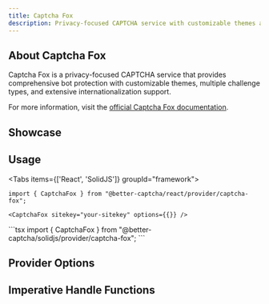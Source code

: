 ```yaml
---
title: Captcha Fox
description: Privacy-focused CAPTCHA service with customizable themes and multiple challenge types
---
```



## About Captcha Fox

Captcha Fox is a privacy-focused CAPTCHA service that provides comprehensive bot protection with customizable themes, multiple challenge types, and extensive internationalization support.

For more information, visit the [official Captcha Fox documentation](https://docs.captchafox.com/).

## Showcase
<CaptchaFoxPlayground />

## Usage

<Tabs items={['React', 'SolidJS']} groupId="framework">
  <Tab value="React">
  ```tsx
  import { CaptchaFox } from "@better-captcha/react/provider/captcha-fox";

  <CaptchaFox sitekey="your-sitekey" options={{}} />
  ```
  </Tab>
  
  <Tab value="SolidJS">
  ```tsx
  import { CaptchaFox } from "@better-captcha/solidjs/provider/captcha-fox";

  <CaptchaFox sitekey="your-sitekey" options={{}} />
  ```
  </Tab>
</Tabs>

## Provider Options
<AutoTypeTable path="../../packages/core/src/providers/captcha-fox/types.d.ts" name="RenderParameters" />

## Imperative Handle Functions
<AutoTypeTable path="../../packages/core/src/providers/captcha-fox/provider.ts" name="CaptchaFoxHandle" />
